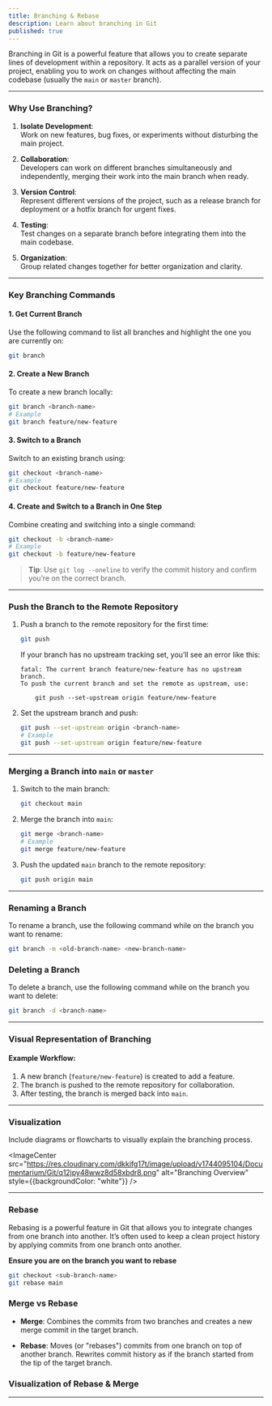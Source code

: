 ```yaml
---
title: Branching & Rebase
description: Learn about branching in Git
published: true
---
```


Branching in Git is a powerful feature that allows you to create separate lines of development within a repository. It acts as a parallel version of your project, enabling you to work on changes without affecting the main codebase (usually the `main` or `master` branch).

---

### **Why Use Branching?**
1. **Isolate Development**:  
   Work on new features, bug fixes, or experiments without disturbing the main project.

2. **Collaboration**:  
   Developers can work on different branches simultaneously and independently, merging their work into the main branch when ready.

3. **Version Control**:  
   Represent different versions of the project, such as a release branch for deployment or a hotfix branch for urgent fixes.

4. **Testing**:  
   Test changes on a separate branch before integrating them into the main codebase.

5. **Organization**:  
   Group related changes together for better organization and clarity.

---

### **Key Branching Commands**

#### **1. Get Current Branch**
Use the following command to list all branches and highlight the one you are currently on:
```bash
git branch
```

#### **2. Create a New Branch**
To create a new branch locally:
```bash
git branch <branch-name>
# Example
git branch feature/new-feature
```

#### **3. Switch to a Branch**
Switch to an existing branch using:
```bash
git checkout <branch-name>
# Example
git checkout feature/new-feature
```

#### **4. Create and Switch to a Branch in One Step**
Combine creating and switching into a single command:
```bash
git checkout -b <branch-name>
# Example
git checkout -b feature/new-feature
```

> **Tip**: Use `git log --oneline` to verify the commit history and confirm you’re on the correct branch.

---

### **Push the Branch to the Remote Repository**

1. Push a branch to the remote repository for the first time:
   ```bash
   git push
   ```
   If your branch has no upstream tracking set, you’ll see an error like this:
   ```plaintext
   fatal: The current branch feature/new-feature has no upstream branch.
   To push the current branch and set the remote as upstream, use:
   
       git push --set-upstream origin feature/new-feature
   ```

2. Set the upstream branch and push:
   ```bash
   git push --set-upstream origin <branch-name>
   # Example
   git push --set-upstream origin feature/new-feature
   ```

---

### **Merging a Branch into `main` or `master`**

1. Switch to the main branch:
   ```bash
   git checkout main
   ```

2. Merge the branch into `main`:
   ```bash
   git merge <branch-name>
   # Example
   git merge feature/new-feature
   ```

3. Push the updated `main` branch to the remote repository:
   ```bash
   git push origin main
   ```

---

### **Renaming a Branch**
To rename a branch, use the following command while on the branch you want to rename:
```bash
git branch -m <old-branch-name> <new-branch-name>
```

### **Deleting a Branch**
To delete a branch, use the following command while on the branch you want to delete:
```bash
git branch -d <branch-name>
```
---

### **Visual Representation of Branching**
#### **Example Workflow:**
1. A new branch (`feature/new-feature`) is created to add a feature.
2. The branch is pushed to the remote repository for collaboration.
3. After testing, the branch is merged back into `main`.

---

### **Visualization**
Include diagrams or flowcharts to visually explain the branching process.

<ImageCenter src="https://res.cloudinary.com/dkkifg17t/image/upload/v1744095104/Documentarium/Git/q12jpy48wwz8d58xbdr8.png" alt="Branching Overview" style={{backgroundColor: "white"}} />

<ImageCenter src="https://res.cloudinary.com/dkkifg17t/image/upload/v1744433639/Documentarium/Git/nzeq35uto1ze1ycbcesj.png" alt="Branching Example" />

---

### Rebase 

Rebasing is a powerful feature in Git that allows you to integrate changes from one branch into another. It’s often used to keep a clean project history by applying commits from one branch onto another.

**Ensure you are on the branch you want to rebase**

```bash
git checkout <sub-branch-name>
git rebase main
```

### Merge vs Rebase

- **Merge**: Combines the commits from two branches and creates a new merge commit in the target branch.

- **Rebase**: Moves (or "rebases") commits from one branch on top of another branch. Rewrites commit history as if the branch started from the tip of the target branch.

### Visualization of Rebase & Merge

<ImageCenter src="https://res.cloudinary.com/dkkifg17t/image/upload/v1744439732/Documentarium/Git/fr8zrm8tz5j6wv4pioae.png" alt="Rebase" />

---
